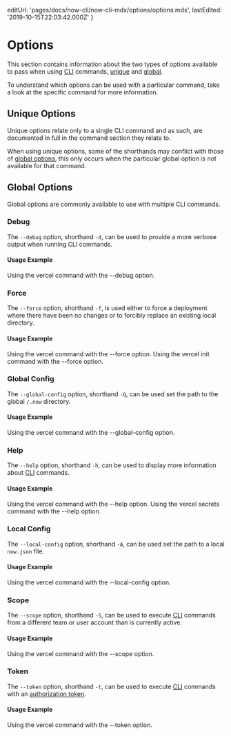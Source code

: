 
  editUrl: 'pages/docs/now-cli/now-cli-mdx/options/options.mdx',
  lastEdited: '2019-10-15T22:03:42.000Z'
}

# Options

This section contains information about the two types of options available to pass when using [<ProductShortName /> CLI](/download) commands, [unique](#unique-options) and [global](#global-options).

To understand which options can be used with a particular command, take a look at the specific command for more information.

## Unique Options

Unique options relate only to a single <ProductShortName /> CLI command and as such, are documented in full in the command section they relate to.

When using unique options, some of the shorthands may conflict with those of [global options](#global-options), this only occurs when the particular global option is not available for that command.

## Global Options

Global options are commonly available to use with multiple <ProductShortName /> CLI commands.

### Debug

The `--debug` option, shorthand `-d`, can be used to provide a more verbose output when running <ProductShortName /> CLI commands.

#### Usage Example

<Snippet dark text="vercel --debug" />
<Caption>Using the <InlineCode>vercel</InlineCode> command with the <InlineCode>--debug</InlineCode> option.</Caption>

### Force

The `--force` option, shorthand `-f`, is used either to force a deployment where there have been no changes or to forcibly replace an existing local directory.

#### Usage Example

<Snippet dark text="vercel --force" />
<Caption>Using the <InlineCode>vercel</InlineCode> command with the <InlineCode>--force</InlineCode> option.</Caption>

<Snippet dark text="vercel init gatsby my-project-directory --force" />
<Caption>Using the <InlineCode>vercel init</InlineCode> command with the <InlineCode>--force</InlineCode> option.</Caption>

### Global Config

The `--global-config` option, shorthand `-Q`, can be used set the path to the global `/.now` directory.

#### Usage Example

<Snippet dark text="vercel --global-config /path-to/.now" />
<Caption>Using the <InlineCode>vercel</InlineCode> command with the <InlineCode>--global-config</InlineCode> option.</Caption>

### Help

The `--help` option, shorthand `-h`, can be used to display more information about [<ProductShortName /> CLI](/downlaod) commands.

#### Usage Example

<Snippet dark text="vercel --help" />
<Caption>Using the <InlineCode>vercel</InlineCode> command with the <InlineCode>--help</InlineCode> option.</Caption>

<Snippet dark text="vercel secrets --help" />
<Caption>Using the <InlineCode>vercel secrets</InlineCode> command with the <InlineCode>--help</InlineCode> option.</Caption>

### Local Config

The `--local-config` option, shorthand `-A`, can be used set the path to a local `now.json` file.

#### Usage Example

<Snippet dark text="vercel --local-config /path-to/now.json" />
<Caption>Using the <InlineCode>vercel</InlineCode> command with the <InlineCode>--local-config</InlineCode> option.</Caption>

### Scope

The `--scope` option, shorthand `-S`, can be used to execute [<ProductShortName /> CLI](/download) commands from a different team or user account than is currently active.

#### Usage Example

<Snippet dark text="vercel --scope my-team-name" />
<Caption>Using the <InlineCode>vercel</InlineCode> command with the <InlineCode>--scope</InlineCode> option.</Caption>

### Token

The `--token` option, shorthand `-t`, can be used to execute [<ProductShortName /> CLI](/download) commands with an [authorization token](/account/tokens).

#### Usage Example

<Snippet dark text="vercel --token iZJb2oftmY4ab12HBzyBXMkp" />
<Caption>Using the <InlineCode>vercel</InlineCode> command with the <InlineCode>--token</InlineCode> option.</Caption>
